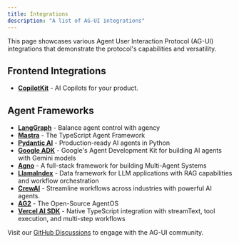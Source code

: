 ```yaml
---
title: Integrations
description: "A list of AG-UI integrations"
---
```


This page showcases various Agent User Interaction Protocol (AG-UI) integrations
that demonstrate the protocol's capabilities and versatility.

## Frontend Integrations

- **[CopilotKit](https://copilotkit.ai)** - AI Copilots for your product.

## Agent Frameworks

- **[LangGraph](https://www.langchain.com/langgraph)** - Balance agent control
  with agency
- **[Mastra](https://mastra.ai)** - The TypeScript Agent Framework
- **[Pydantic AI](https://github.com/pydantic/pydantic-ai)** - Production-ready AI agents in Python
- **[Google ADK](https://google.github.io/adk-docs/)** - Google's Agent Development Kit for building AI agents with Gemini models
- **[Agno](https://agno.com)** - A full-stack framework for building Multi-Agent Systems
- **[LlamaIndex](https://www.llamaindex.ai)** - Data framework for LLM applications with RAG capabilities and workflow orchestration
- **[CrewAI](https://crewai.com)** - Streamline workflows across industries with
  powerful AI agents.
- **[AG2](https://ag2.ai)** - The Open-Source AgentOS
- **[Vercel AI SDK](https://sdk.vercel.ai)** - Native TypeScript integration with streamText, tool execution, and multi-step workflows

Visit our
[GitHub Discussions](https://github.com/orgs/ag-ui-protocol/discussions) to
engage with the AG-UI community.
